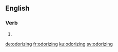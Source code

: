 ==English==

===Verb===
{{head|en|present participle}}

# {{present participle of|odorize|lang=en}}

[[de:odorizing]]
[[fr:odorizing]]
[[ku:odorizing]]
[[sv:odorizing]]